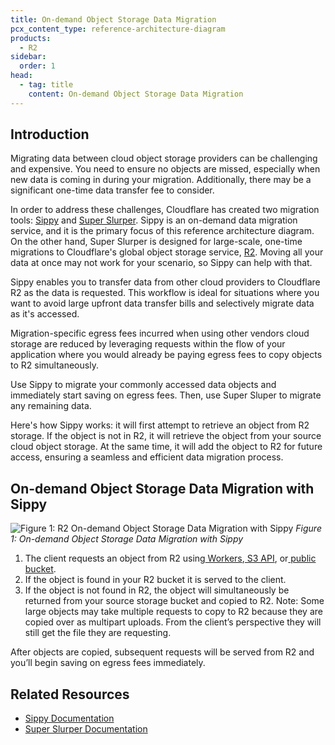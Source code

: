 ```yaml
---
title: On-demand Object Storage Data Migration
pcx_content_type: reference-architecture-diagram
products:
  - R2
sidebar:
  order: 1
head:
  - tag: title
    content: On-demand Object Storage Data Migration
---
```


## Introduction

Migrating data between cloud object storage providers can be challenging and expensive. You need to ensure no objects are missed, especially when new data is coming in during your migration. Additionally, there may be a significant one-time data transfer fee to consider.

In order to address these challenges, Cloudflare has created two migration tools: [Sippy](/r2/data-migration/sippy/) and [Super Slurper](/r2/data-migration/super-slurper/). Sippy is an on-demand data migration service, and it is the primary focus of this reference architecture diagram. On the other hand, Super Slurper is designed for large-scale, one-time migrations to Cloudflare's global object storage service, [R2](/r2/). Moving all your data at once may not work for your scenario, so Sippy can help with that.

Sippy enables you to transfer data from other cloud providers to Cloudflare R2 as the data is requested. This workflow is ideal for situations where you want to avoid large upfront data transfer bills and selectively migrate data as it's accessed.

Migration-specific egress fees incurred when using other vendors cloud storage are reduced by leveraging requests within the flow of your application where you would already be paying egress fees to copy objects to R2 simultaneously.

Use Sippy to migrate your commonly accessed data objects and immediately start saving on egress fees. Then, use Super Sluper to migrate any remaining data.

Here's how Sippy works: it will first attempt to retrieve an object from R2 storage. If the object is not in R2, it will retrieve the object from your source cloud object storage. At the same time, it will add the object to R2 for future access, ensuring a seamless and efficient data migration process.

## On-demand Object Storage Data Migration with Sippy

![Figure 1: R2 On-demand Object Storage Data Migration with Sippy](~/assets/images/reference-architecture/on-demand-object-storage-migration/sippy-migration-diagram.svg)
_Figure 1: On-demand Object Storage Data Migration with Sippy_

1. The client requests an object from R2 using[ Workers](https://developers.cloudflare.com/r2/api/workers/),[ S3 API](https://developers.cloudflare.com/r2/api/s3/), or[ public bucket](https://developers.cloudflare.com/r2/buckets/public-buckets/).
2. If the object is found in your R2 bucket it is served to the client.
3. If the object is not found in R2, the object will simultaneously be returned from your source storage bucket and copied to R2. Note: Some large objects may take multiple requests to copy to R2 because they are copied over as multipart uploads. From the client’s perspective they will still get the file they are requesting.

After objects are copied, subsequent requests will be served from R2 and you’ll begin saving on egress fees immediately.

## Related Resources

- [Sippy Documentation](/r2/data-migration/sippy/)
- [Super Slurper Documentation](/r2/data-migration/super-slurper/)
